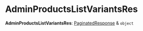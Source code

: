 
# AdminProductsListVariantsRes

 **AdminProductsListVariantsRes**: [PaginatedResponse](../../interfaces/medusa.PaginatedResponse/page.mdx) & `object`
